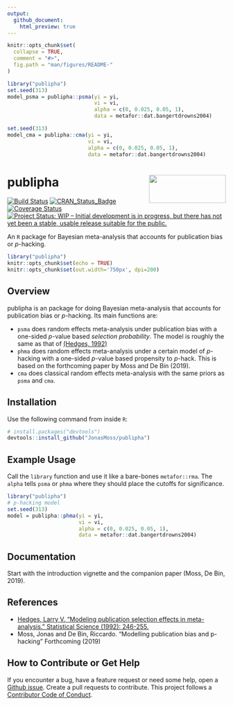 ```yaml
---
output:
  github_document:
    html_preview: true
---
```


<!-- README.md is generated from README.Rmd. Please edit that file -->

```r
knitr::opts_chunk$set(
  collapse = TRUE,
  comment = "#>",
  fig.path = "man/figures/README-"
)
```

```r
library("publipha")
set.seed(313)
model_psma = publipha::psma(yi = yi,
                            vi = vi,
                            alpha = c(0, 0.025, 0.05, 1),
                            data = metafor::dat.bangertdrowns2004)

set.seed(313)
model_cma = publipha::cma(yi = yi,
                          vi = vi,
                          alpha = c(0, 0.025, 0.05, 1),
                          data = metafor::dat.bangertdrowns2004)

```


# publipha <img src="man/figures/logo.png" align="right" width="177" height="65" />

[![Build Status](https://travis-ci.com/JonasMoss/publipha.svg?branch=master)](https://travis-ci.org/JonasMoss/publipha)
[![CRAN_Status_Badge](https://www.r-pkg.org/badges/version/publipha)](https://cran.r-project.org/package=publipha)
[![Coverage Status](https://codecov.io/gh/JonasMoss/publipha/branch/master/graph/badge.svg)](https://codecov.io/gh/JonasMoss/publipha?branch=master)
[![Project Status: WIP – Initial development is in progress, but there has not yet been a stable, usable release suitable for the public.](https://www.repostatus.org/badges/latest/wip.svg)](https://www.repostatus.org/#wip)

An `R` package for Bayesian meta-analysis that accounts for publication bias or *p*-hacking.
```r
library("publipha")
knitr::opts_chunk$set(echo = TRUE)
knitr::opts_chunk$set(out.width='750px', dpi=200)
```

## Overview
publipha is an package for doing Bayesian meta-analysis that accounts for 
publication bias or *p*-hacking. Its main functions are:

* `psma` does random effects meta-analysis under publication bias with a 
   one-sided *p*-value based *selection probability*. The model is roughly the 
   same as that of [(Hedges, 1992)]((https://www.jstor.org/stable/pdf/2246311.pdf))
*  `phma` does random effects meta-analysis under a certain model of *p*-hacking
   with a one-sided *p*-value based propensity to *p*-hack. This is based
   on the forthcoming paper by Moss and De Bin (2019).
*  `cma` does classical random effects meta-analysis with the same priors
   as `psma` and `cma`.

## Installation
Use the following command from inside `R`:
```r
# install.packages("devtools")
devtools::install_github("JonasMoss/publipha")
```

## Example Usage
Call the `library` function and use it like a bare-bones `metafor::rma`. The 
`alpha` tells `psma` or `phma` where they should place the cutoffs for significance.

```r
library("publipha")
# p-hacking model
set.seed(313) 
model = publipha::phma(yi = yi,
                       vi = vi,
                       alpha = c(0, 0.025, 0.05, 1),
                       data = metafor::dat.bangertdrowns2004)

```

## Documentation
Start with the introduction vignette and the companion paper (Moss, De Bin, 2019).

## References
* [Hedges, Larry V. "Modeling publication selection effects in meta-analysis." Statistical Science (1992): 246-255.](https://www.jstor.org/stable/pdf/2246311.pdf)
* Moss, Jonas and De Bin, Riccardo. "Modelling publication bias and p-hacking" Forthcoming (2019)

## How to Contribute or Get Help
If you encounter a bug, have a feature request or need some help, open a [Github issue](https://github.com/JonasMoss/publipha/issues). Create a pull requests
to contribute. This project follows a [Contributor Code of Conduct](https://www.contributor-covenant.org/version/1/4/code-of-conduct.md).
